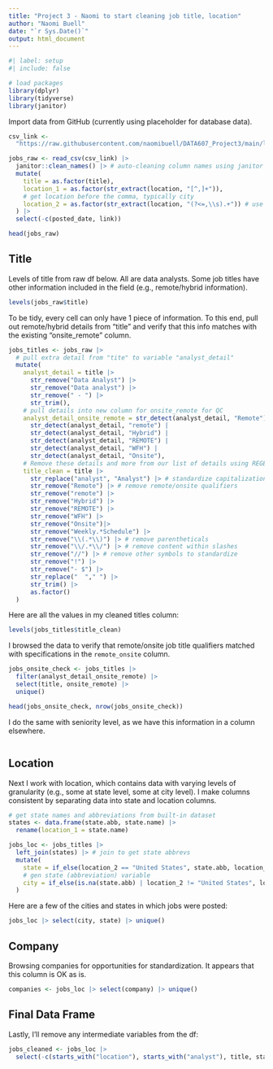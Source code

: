 ```yaml
---
title: "Project 3 - Naomi to start cleaning job title, location"
author: "Naomi Buell"
date: "`r Sys.Date()`"
output: html_document
---
```


```r
#| label: setup
#| include: false

# load packages
library(dplyr)
library(tidyverse)
library(janitor)
```

Import data from GitHub (currently using placeholder for database data).

```r
csv_link <-
  "https://raw.githubusercontent.com/naomibuell/DATA607_Project3/main/linkedin-jobs-usa.csv"

jobs_raw <- read_csv(csv_link) |>
  janitor::clean_names() |> # auto-cleaning column names using janitor package
  mutate(
    title = as.factor(title),
    location_1 = as.factor(str_extract(location, "[^,]+")),
    # get location before the comma, typically city
    location_2 = as.factor(str_extract(location, "(?<=,\\s).+")) # use REGEX to get location after the comma, typically state
  ) |> 
  select(-c(posted_date, link))

head(jobs_raw)
```

## Title

Levels of title from raw df below. All are data analysts. Some job titles have other information included in the field (e.g., remote/hybrid information).

```r
levels(jobs_raw$title)
```

To be tidy, every cell can only have 1 piece of information. To this end, pull out remote/hybrid details from "title" and verify that this info matches with the existing "onsite_remote" column.

```r

jobs_titles <- jobs_raw |>
  # pull extra detail from "tite" to variable "analyst_detail"
  mutate(
    analyst_detail = title |>
      str_remove("Data Analyst") |>
      str_remove("Data analyst") |>
      str_remove(" - ") |>
      str_trim(),
    # pull details into new column for onsite_remote for QC
    analyst_detail_onsite_remote = str_detect(analyst_detail, "Remote") |
      str_detect(analyst_detail, "remote") |
      str_detect(analyst_detail, "Hybrid") |
      str_detect(analyst_detail, "REMOTE") |
      str_detect(analyst_detail, "WFH") |
      str_detect(analyst_detail, "Onsite"),
    # Remove these details and more from our list of details using REGEX
    title_clean = title |>
      str_replace("analyst", "Analyst") |> # standardize capitalization
      str_remove("Remote") |> # remove remote/onsite qualifiers
      str_remove("remote") |>
      str_remove("Hybrid") |>
      str_remove("REMOTE") |>
      str_remove("WFH") |> 
      str_remove("Onsite")|>
      str_remove("Weekly.*Schedule") |> 
      str_remove("\\(.*\\)") |> # remove parentheticals
      str_remove("\\/.*\\/") |> # remove content within slashes
      str_remove("//") |> # remove other symbols to standardize
      str_remove("!") |>
      str_remove("- $") |> 
      str_replace("  "," ") |> 
      str_trim() |> 
      as.factor()
  )
```

Here are all the values in my cleaned titles column:

```r
levels(jobs_titles$title_clean)
```

I browsed the data to verify that remote/onsite job title qualifiers matched with specifications in the `remote_onsite` column.

```r
jobs_onsite_check <- jobs_titles |> 
  filter(analyst_detail_onsite_remote) |> 
  select(title, onsite_remote) |> 
  unique()

head(jobs_onsite_check, nrow(jobs_onsite_check))
```

I do the same with seniority level, as we have this information in a column elsewhere.

```r

```

## Location

Next I work with location, which contains data with varying levels of granularity (e.g., some at state level, some at city level). I make columns consistent by separating data into state and location columns.

```r
# get state names and abbreviations from built-in dataset
states <- data.frame(state.abb, state.name) |>
  rename(location_1 = state.name)

jobs_loc <- jobs_titles |>
  left_join(states) |> # join to get state abbrevs
  mutate(
    state = if_else(location_2 == "United States", state.abb, location_2),
    # gen state (abbreviation) variable
    city = if_else(is.na(state.abb) | location_2 != "United States", location_1, NA)
  )
```

Here are a few of the cities and states in which jobs were posted:

```r
jobs_loc |> select(city, state) |> unique()
```

## Company

Browsing companies for opportunities for standardization. It appears that this column is OK as is.

```r
companies <- jobs_loc |> select(company) |> unique()
```

## Final Data Frame

Lastly, I'll remove any intermediate variables from the df:

```r
jobs_cleaned <- jobs_loc |> 
  select(-c(starts_with("location"), starts_with("analyst"), title, state.abb))
```
